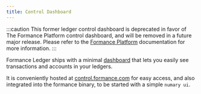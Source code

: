 ```yaml
---
title: Control Dashboard
---
```


:::caution
This former ledger control dashboard is deprecated in favor of The Formance Platform control dashboard, and will be removed in a future major release. Please refer to the [Formance Platform](/v1.10/deployment/introduction) documentation for more information.
:::

Formance Ledger ships with a minimal [dashboard](https://github.com/formancehq/control) that lets you easily see transactions and accounts in your ledgers.

It is conveniently hosted at [control.formance.com](https://control.formance.com/) for easy access, and also integrated into the formance binary, to be started with a simple `numary ui`.
